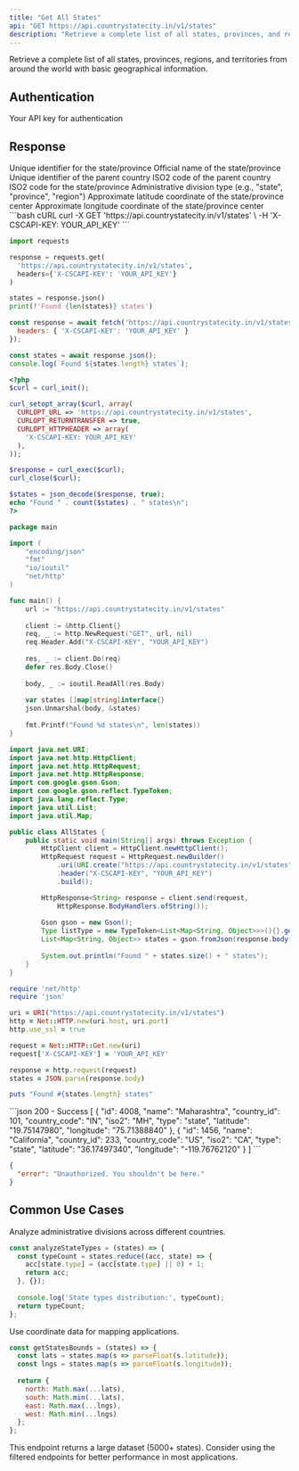 ```yaml
---
title: "Get All States"
api: "GET https://api.countrystatecity.in/v1/states"
description: "Retrieve a complete list of all states, provinces, and regions worldwide"
---
```


Retrieve a complete list of all states, provinces, regions, and territories from around the world with basic geographical information.

## Authentication

<ParamField header="X-CSCAPI-KEY" type="string" required>
  Your API key for authentication
</ParamField>

## Response

<ResponseField name="id" type="integer">
  Unique identifier for the state/province
</ResponseField>

<ResponseField name="name" type="string">
  Official name of the state/province
</ResponseField>

<ResponseField name="country_id" type="integer">
  Unique identifier of the parent country
</ResponseField>

<ResponseField name="country_code" type="string">
  ISO2 code of the parent country
</ResponseField>

<ResponseField name="iso2" type="string">
  ISO2 code for the state/province
</ResponseField>

<ResponseField name="type" type="string">
  Administrative division type (e.g., "state", "province", "region")
</ResponseField>

<ResponseField name="latitude" type="string">
  Approximate latitude coordinate of the state/province center
</ResponseField>

<ResponseField name="longitude" type="string">
  Approximate longitude coordinate of the state/province center
</ResponseField>

<RequestExample>
```bash cURL
curl -X GET 'https://api.countrystatecity.in/v1/states' \
  -H 'X-CSCAPI-KEY: YOUR_API_KEY'
```

```python Python
import requests

response = requests.get(
  'https://api.countrystatecity.in/v1/states',
  headers={'X-CSCAPI-KEY': 'YOUR_API_KEY'}
)

states = response.json()
print(f'Found {len(states)} states')
```

```javascript JavaScript
const response = await fetch('https://api.countrystatecity.in/v1/states', {
  headers: { 'X-CSCAPI-KEY': 'YOUR_API_KEY' }
});

const states = await response.json();
console.log(`Found ${states.length} states`);
```

```php PHP
<?php
$curl = curl_init();

curl_setopt_array($curl, array(
  CURLOPT_URL => 'https://api.countrystatecity.in/v1/states',
  CURLOPT_RETURNTRANSFER => true,
  CURLOPT_HTTPHEADER => array(
    'X-CSCAPI-KEY: YOUR_API_KEY'
  ),
));

$response = curl_exec($curl);
curl_close($curl);

$states = json_decode($response, true);
echo "Found " . count($states) . " states\n";
?>
```

```go Go
package main

import (
    "encoding/json"
    "fmt"
    "io/ioutil"
    "net/http"
)

func main() {
    url := "https://api.countrystatecity.in/v1/states"
    
    client := &http.Client{}
    req, _ := http.NewRequest("GET", url, nil)
    req.Header.Add("X-CSCAPI-KEY", "YOUR_API_KEY")
    
    res, _ := client.Do(req)
    defer res.Body.Close()
    
    body, _ := ioutil.ReadAll(res.Body)
    
    var states []map[string]interface{}
    json.Unmarshal(body, &states)
    
    fmt.Printf("Found %d states\n", len(states))
}
```

```java Java
import java.net.URI;
import java.net.http.HttpClient;
import java.net.http.HttpRequest;
import java.net.http.HttpResponse;
import com.google.gson.Gson;
import com.google.gson.reflect.TypeToken;
import java.lang.reflect.Type;
import java.util.List;
import java.util.Map;

public class AllStates {
    public static void main(String[] args) throws Exception {
        HttpClient client = HttpClient.newHttpClient();
        HttpRequest request = HttpRequest.newBuilder()
            .uri(URI.create("https://api.countrystatecity.in/v1/states"))
            .header("X-CSCAPI-KEY", "YOUR_API_KEY")
            .build();

        HttpResponse<String> response = client.send(request,
            HttpResponse.BodyHandlers.ofString());
            
        Gson gson = new Gson();
        Type listType = new TypeToken<List<Map<String, Object>>>(){}.getType();
        List<Map<String, Object>> states = gson.fromJson(response.body(), listType);
        
        System.out.println("Found " + states.size() + " states");
    }
}
```

```ruby Ruby
require 'net/http'
require 'json'

uri = URI("https://api.countrystatecity.in/v1/states")
http = Net::HTTP.new(uri.host, uri.port)
http.use_ssl = true

request = Net::HTTP::Get.new(uri)
request['X-CSCAPI-KEY'] = 'YOUR_API_KEY'

response = http.request(request)
states = JSON.parse(response.body)

puts "Found #{states.length} states"
```
</RequestExample>

<ResponseExample>
```json 200 - Success
[
  {
    "id": 4008,
    "name": "Maharashtra",
    "country_id": 101,
    "country_code": "IN",
    "iso2": "MH",
    "type": "state",
    "latitude": "19.75147980",
    "longitude": "75.71388840"
  },
  {
    "id": 1456,
    "name": "California",
    "country_id": 233,
    "country_code": "US",
    "iso2": "CA",
    "type": "state",
    "latitude": "36.17497340",
    "longitude": "-119.76762120"
  }
]
```

```json 401 - Unauthorized
{
  "error": "Unauthorized. You shouldn't be here."
}
```
</ResponseExample>

## Common Use Cases

<AccordionGroup>
<Accordion title="Global State Analysis">
  Analyze administrative divisions across different countries.
  
  ```javascript
  const analyzeStateTypes = (states) => {
    const typeCount = states.reduce((acc, state) => {
      acc[state.type] = (acc[state.type] || 0) + 1;
      return acc;
    }, {});
    
    console.log('State types distribution:', typeCount);
    return typeCount;
  };
  ```
</Accordion>

<Accordion title="Geographic Mapping">
  Use coordinate data for mapping applications.
  
  ```javascript
  const getStatesBounds = (states) => {
    const lats = states.map(s => parseFloat(s.latitude));
    const lngs = states.map(s => parseFloat(s.longitude));
    
    return {
      north: Math.max(...lats),
      south: Math.min(...lats),
      east: Math.max(...lngs),
      west: Math.min(...lngs)
    };
  };
  ```
</Accordion>
</AccordionGroup>

<Warning>
This endpoint returns a large dataset (5000+ states). Consider using the filtered endpoints for better performance in most applications.
</Warning>
